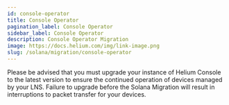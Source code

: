 ```yaml
---
id: console-operator
title: Console Operator
pagination_label: Console Operator
sidebar_label: Console Operator
description: Console Operator Migration
image: https://docs.helium.com/img/link-image.png
slug: /solana/migration/console-operator
---
```



<LegacyContentBanner />

Please be advised that you must upgrade your instance of Helium Console to the latest version to
ensure the continued operation of devices managed by your LNS. Failure to upgrade before the Solana
Migration will result in interruptions to packet transfer for your devices.

